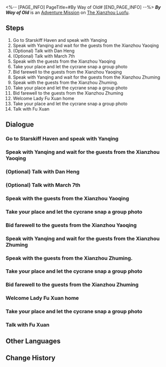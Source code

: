 <%-- [PAGE_INFO]
PageTitle=#By Way of Old#
[END_PAGE_INFO] --%>
{{Stub|Dialogue.}}
{{Mission Infobox
|id            = 2031001
|title         = 
|image         = <!--Mission By Way of Old.png-->
|type          = Adventure
|event_name    = 
|chapter       = 
|requirements  = [[Adventure Mission]] ''[[Even When Cheers Fade: Chapter 5]]'' completed
|summary       = <!--official mission summary from Fate's Atlas-->
|characters    = Dan Heng; March 7th; Trailblazer; Yanqing
|startLocation = [[The Xianzhou Luofu]] - [[Central Starskiff Haven]]
|world         = The Xianzhou Luofu
|area          = Central Starskiff Haven
|prev          = Even When Cheers Fade: Chapter 5
|next          = 
|rewards       = Stellar Jade*30; Traveler's Guide*2; Lost Crystal*2; Strale*25; Credit*30,000
}}
'''''By Way of Old''''' is an [[Adventure Mission]] on [[The Xianzhou Luofu]].

==Steps==
# Go to Starskiff Haven and speak with Yanqing
# Speak with Yanqing and wait for the guests from the Xianzhou Yaoqing
# (Optional) Talk with Dan Heng
# (Optional) Talk with March 7th
# Speak with the guests from the Xianzhou Yaoqing
# Take your place and let the cycrane snap a group photo
# Bid farewell to the guests from the Xianzhou Yaoqing
# Speak with Yanqing and wait for the guests from the Xianzhou Zhuming
# Speak with the guests from the Xianzhou Zhuming.
# Take your place and let the cycrane snap a group photo
# Bid farewell to the guests from the Xianzhou Zhuming
# Welcome Lady Fu Xuan home
# Take your place and let the cycrane snap a group photo
# Talk with Fu Xuan

<!--
==Gameplay Notes==

--><!--
==Trial Character==

-->
==Dialogue==
{{Stub Dialogue}}
{{Dialogue Start}}
:{{tx}}
{{Dialogue End}}

===Go to Starskiff Haven and speak with Yanqing===
{{Mission Description|type=adventure|location=<!--to be added-->|update|Though there were some bumps in the road, the Wardance has successfully concluded.<br />Yanqing wants to personally express his gratitude to the Express Crew. It would be best to go and meet with him.<br />Saying that, he has offered to teach March swordplay, so it would only be right for the Astral Express to thank him in return.}}
{{Dialogue Start}}
:{{tx}}
{{Dialogue End}}

===Speak with Yanqing and wait for the guests from the Xianzhou Yaoqing===
{{Mission Description|type=adventure|location=<!--to be added-->|update|Though there were some bumps in the road, the Wardance has successfully concluded.<br />As March suggests going with Yanqing to bid guests from the other Xianzhou ships farewell, Yanqing expresses similar wishes. For now, why don't you await your soon-departing guests with Yanqing?}}
{{Dialogue Start}}
:{{tx}}
{{Dialogue End}}

===(Optional) Talk with Dan Heng===
{{Dialogue Start}}
:{{tx}}
{{Dialogue End}}

===(Optional) Talk with March 7th===
{{Dialogue Start}}
:{{tx}}
{{Dialogue End}}

===Speak with the guests from the Xianzhou Yaoqing===
{{Mission Description|type=adventure|location=<!--to be added-->|update|March suggests going with Yanqing to bid farewell to all of the guests from the other Xianzhou ships.<br />General Feixiao, Jiaoqiu the healer, and the crow-feather weirdo... Ahem, I mean, the shadow guard Moze... they are all present and correct. They are about to return to the Xianzhou Yaoqing. Fortunately, you get a chance to see them one more time before they do.<br />Don't even think about your mung bean soda, March!}}
{{Dialogue Start}}
:{{tx}}
{{Dialogue End}}

===Take your place and let the cycrane snap a group photo===
{{Mission Description|type=adventure|location=<!--to be added-->|update|March suggests going with Yanqing to bid farewell to all of the guests from the other Xianzhou ships.<br />When taking a commemorative picture, if you don't know what pose to do, then you can put one hand in your pocket... Scratch that. There's no need to be so formal.}}
{{Dialogue Start}}
:{{tx}}
{{Dialogue End}}

===Bid farewell to the guests from the Xianzhou Yaoqing===
{{Mission Description|type=adventure|location=<!--to be added-->|update|March suggests going with Yanqing to bid farewell to all of the guests from the other Xianzhou ships.<br />General Feixiao, Jiaoqiu the healer, and the crow-feather weirdo... Ahem, I mean, the shadow guard Moze... they are all present and correct. They are about to return to the Xianzhou Yaoqing. Fortunately, you get a chance to see them one more time before they do.<br />Even if you are separated by the vast starry skies, you firmly believe that everyone will meet again.}}
{{Dialogue Start}}
:{{tx}}
{{Dialogue End}}

===Speak with Yanqing and wait for the guests from the Xianzhou Zhuming===
{{Mission Description|type=adventure|location=<!--to be added-->|update|March suggests going with Yanqing to bid farewell to all of the guests from the other Xianzhou ships.<br />Next, it's time to bid farewell to the guests from the Xianzhou Zhuming.}}
{{Dialogue Start}}
:{{tx}}
{{Dialogue End}}

===Speak with the guests from the Xianzhou Zhuming.===
{{Mission Description|type=adventure|location=Central Starskiff Haven|update|March suggests going with Yanqing to bid farewell to all of the guests from the other Xianzhou ships.<br />General Huaiyan and Miss Yunli of the Xianzhou Zhuming have arrived at the port. It seems that Master Lingsha is here, too... This is the excitement you'd expect from a proper farewell.<br />Don't forget your sword, Yanqing!}}
{{Dialogue Start}}
:{{tx}}
{{Dialogue End}}

===Take your place and let the cycrane snap a group photo===
{{Mission Description|type=adventure|location=Central Starskiff Haven|update|March suggests going with Yanqing to bid farewell to all of the guests from the other Xianzhou ships.<br />When taking a commemorative picture, if you don't know what pose to do, then you can put one hand in your pocket... Scratch that. There's no need to be so formal.}}
{{Dialogue Start}}
:{{tx}}
{{Dialogue End}}

===Bid farewell to the guests from the Xianzhou Zhuming===
{{Mission Description|type=adventure|location=Central Starskiff Haven|update|March suggests going with Yanqing to bid farewell to all of the guests from the other Xianzhou ships.<br />General Huaiyan and Miss Yunli of the Xianzhou Zhuming have arrived at the port. It seems that Master Lingsha is here, too...<br />Even if you are separated by the vast starry skies, you firmly believe that everyone will meet again.}}
{{Dialogue Start}}
:{{tx}}
{{Dialogue End}}

===Welcome Lady Fu Xuan home===
{{Mission Description|type=adventure|location=Central Starskiff Haven|update|Guess who's back? Turns out it's Master Diviner Fu Xuan!<br />Seriously though, did anyone actually remember that Lady Fu Xuan was on a business trip?<br />Well, it looks like your timing worked out perfectly. Make sure you welcome Lady Fu Xuan on her triumphant return.}}
{{Dialogue Start}}
:{{tx}}
{{Dialogue End}}

===Take your place and let the cycrane snap a group photo===
{{Mission Description|type=adventure|location=Central Starskiff Haven|update|Guess who's back? Turns out it's Master Diviner Fu Xuan!<br />When taking a commemorative picture, if you don't know what pose to do, then you can put one hand in your pocket... Scratch that. There's no need to be so formal.}}
{{Dialogue Start}}
:{{tx}}
{{Dialogue End}}

===Talk with Fu Xuan===
{{Mission Description|type=adventure|location=<!--to be added-->|update|Guess who's back? Turns out it's Master Diviner Fu Xuan!<br />Qingque was going to welcome Lady Fu Xuan? Where is she then?}}
{{Dialogue Start}}
:{{tx}}
{{Dialogue End}}

==Other Languages==
{{Other Languages
|en   = By Way of Old
|zhs  = 长亭外，古道边
|zht  = 長亭外，古道邊
|ja   = 長亭の外、古道の脇
|ko   = 정자 밖, 옛 길가
|es   = A lo largo del antiguo camino
|fr   = Comme le veut la tradition
|ru   = Там, где прощались на древнем пути
|th   = ศาลาแห่งการร่ำลา
|vi   = Dọc Theo Con Đường Cổ
|de   = An dieser alten Straße
|id   = Di Luar Paviliun, Di Tepi Jalan Kuno
|pt   = Ao Longo do Antigo Caminho
}}

==Change History==
{{Change History|2.5}}
